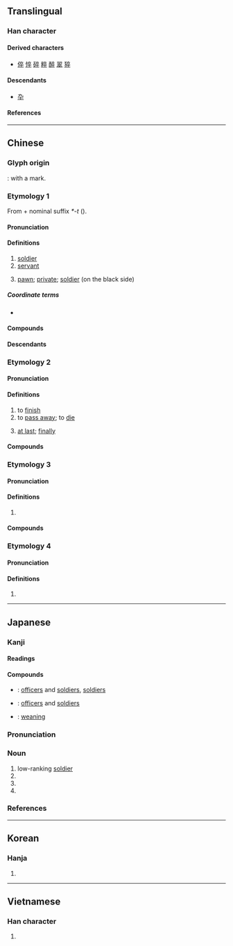 {{character info/new}}
{{also|卆}}
==Translingual==
{{stroke order|type=animate}}

===Han character===
{{Han char|rn=24|rad=十|as=06|sn=8|four=00408|canj=YOOJ|ids=⿱𠅃十}}

====Derived characters====
* [[倅]] [[悴]] [[碎]] [[粹]] [[醉]] [[翠]] [[猝]]

====Descendants====
* [[卆]]

====References====
{{Han ref|kx=0156.280|dkj=02740|dj=0356.190|hdz=10063.020|uh=5352}}

----

==Chinese==
{{zh-forms|alt=卆,䘚}}

===Glyph origin===
{{Han etym}}
{{liushu|ic}}: {{zh-l|*衣|clothes}} with a mark.

===Etymology 1===
From {{och-l|遭|to meet}} + nominal suffix ''*-t'' ({{zh-ref|Schuessler, 2007}}).

====Pronunciation====
{{zh-pron
|m=zú
|c=zeot1
|c-t=dut2
|h=pfs=chut
|md=cúk
|mn=chut
|mn-t=zug4
|w=4tseq
|mc=3
|oc=2,1
|ma=y
|cat=n
}}

====Definitions====
{{zh-hanzi}}

# [[soldier]]
# [[servant]]
# {{lb|zh|Chinese chess}} [[pawn]]; [[private]]; [[soldier]] (on the black side)

=====Coordinate terms=====
* {{list:Chinese chess pieces/zh}}

====Compounds====
{{zh-der|一兵一卒|傔卒|傲卒多敗|兵卒|勇夫悍卒|卒乘|卒伍|卒子|卒仔|句卒|士卒|宿將舊卒|小卒|復卒|戍卒|暴卒|步卒|烏合之卒|無名小卒|獄卒|瓦合之卒|甲卒|禁卒|街卒|販夫走卒|走卒|身先士卒|躬先士卒|輕卒銳兵|過河卒子|邏卒|部卒|集兵練卒|馬前卒|騶卒|鬼卒}} <!-- 赤卒? -->

====Descendants====
{{CJKV||そつ|졸|tốt}}

===Etymology 2===
{{rfe|zh|from ST *(t/d)u-n/t? Related to 瘁/悴, 酋, 傮, 造, 秋?}}

====Pronunciation====
{{zh-pron
|m=zú
|c=zeot1
|c-t=dut2
|h=pfs=chut
|md=cúk
|mn=chut
|mn-t=zug4
|w=4tseq
|mc=1
|oc=1,3
|ma=y
|cat=v,adv
}}

====Definitions====
{{zh-hanzi}}

# to [[finish]]
# to [[pass away]]; to [[die]]
#: {{zh-x|卒 於 1992 年|'''die''' in 1992}}
# [[at last]]; [[finally]]

====Compounds====
{{zh-der|鬱卒|卒之|卒哭|卒年|卒業|卒歲|暴卒|有始有卒|為德不卒|聊以卒歲}}

===Etymology 3===

====Pronunciation====
{{zh-pron
|m=cù
|c=cyut3
|mn-t=zui6
|mc=2
|oc=n,2
|ma=y
|dial=n
|cat=a,adv
}}

====Definitions====
{{zh-hanzi}}

# {{zh-alt-form|猝|[[hurried]]; [[suddenly]]}}

====Compounds====
{{zh-der|卒律律|卒倒|倉卒|卒乍|卒卒|卒然|卒中}}

===Etymology 4===

====Pronunciation====
{{zh-pron
|m=cuì
|ma=y
|dial=n
|cat=
}}

====Definitions====
{{zh-hanzi}}

# {{zh-alt-form|倅}}

----

==Japanese==

===Kanji===
{{ja-kanji|grade=4|rs=十06}}

====Readings====
{{ja-readings
|goon=そち
|kanon=そつ
|kun=にわ-かに, お-わる, お-える, つい-に
}}

====Compounds====
{{der-top|Compounds}}
* {{ja-r|士卒|しそつ}}: [[officers]] and [[soldiers]], [[soldiers]]
* {{ja-r|将卒|しょうそつ}}: [[officers]] and [[soldiers]]
* {{ja-r|卒乳|そつにゅう}}: [[weaning]]
{{der-bottom}}

{{ja-kanjitab|そつ|yomi=o}}

===Pronunciation===
{{ja-pron|yomi=kanon|そつ|acc=1|acc_ref=DJR}}

===Noun===
{{ja-noun|そつ}}

# low-ranking [[soldier]]
# {{short for|卒業|lang=ja}}
# {{short for|卒族|lang=ja}}
# {{short for|卒去|lang=ja}}

===References===
<references/>

----

==Korean==

===Hanja===
{{ko-hanja|hangeul=졸}}

# {{defn|lang=ko|sort=十06}}

----

==Vietnamese==

===Han character===
{{vi-hantu|[[tốt]], [[chốt]]|rs=十06}}

# {{defn|lang=vi|sort=十06}}